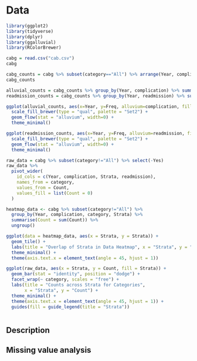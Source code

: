 # Data
```r
library(ggplot2)
library(tidyverse)
library(dplyr)
library(ggalluvial)
library(RColorBrewer)

cabg = read.csv("cab.csv")
cabg
```

```r
cabg_counts = cabg %>% subset(category=="All") %>% arrange(Year, complication) %>% select(-c(category, Strata))
cabg_counts
```

```r
alluvial_counts = cabg_counts %>% group_by(Year, complication) %>% summarise(Freq=sum(Count))
readmission_counts = cabg_counts %>% group_by(Year, readmission) %>% summarise(Freq=sum(Count))
```



```r
ggplot(alluvial_counts, aes(x=Year, y=Freq, alluvium=complication, fill=complication, label=complication)) + 
  scale_fill_brewer(type = "qual", palette = "Set2") +
  geom_flow(stat = "alluvium", width=0) +
  theme_minimal()
```


```r
ggplot(readmission_counts, aes(x=Year, y=Freq, alluvium=readmission, fill=readmission, label=readmission)) + 
  scale_fill_brewer(type = "qual", palette = "Set2") +
  geom_flow(stat = "alluvium", width=0) +
  theme_minimal()
```

```r
raw_data = cabg %>% subset(category!="All") %>% select(-Yes)
raw_data %>%
  pivot_wider(
    id_cols = c(Year, complication, Strata, readmission),
    names_from = category,
    values_from = Count,
    values_fill = list(Count = 0)
  )
```

```r
heatmap_data <- cabg %>% subset(category!="All") %>%
  group_by(Year, complication, category, Strata) %>%
  summarise(Count = sum(Count)) %>%
  ungroup() 

ggplot(data = heatmap_data, aes(x = Strata, y = Strata)) +
  geom_tile() +
  labs(title = "Overlap of Strata in Data Heatmap", x = "Strata", y = "Strata") +
  theme_minimal() +
  theme(axis.text.x = element_text(angle = 45, hjust = 1))
```


```r
ggplot(raw_data, aes(x = Strata, y = Count, fill = Strata)) +
  geom_bar(stat = "identity", position = "dodge") +
  facet_wrap(~ category, scales = "free") +
  labs(title = "Counts across Strata for Categories",
       x = "Strata", y = "Count") +
  theme_minimal() +
  theme(axis.text.x = element_text(angle = 45, hjust = 1)) +
  guides(fill = guide_legend(title = "Strata"))
```


```r

```


## Description

## Missing value analysis

